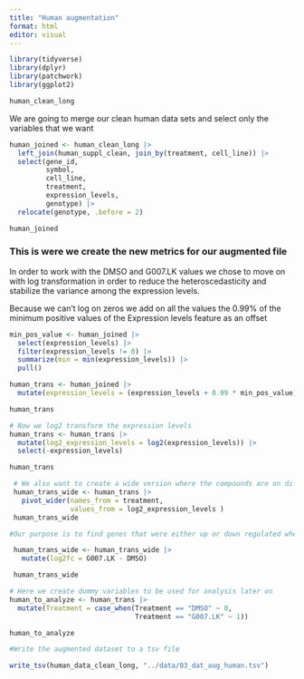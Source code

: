 ```yaml
---
title: "Human augmentation"
format: html
editor: visual
---
```


```r
library(tidyverse)
library(dplyr)
library(patchwork)
library(ggplot2)
```

```r
human_clean_long
```

We are going to merge our clean human data sets and select only the variables that we want

```r
human_joined <- human_clean_long |> 
  left_join(human_suppl_clean, join_by(treatment, cell_line)) |>
  select(gene_id,
         symbol,
         cell_line,
         treatment,
         expression_levels,
         genotype) |>
  relocate(genotype, .before = 2)

human_joined
```

### This is were we create the new metrics for our augmented file

In order to work with the DMSO and G007.LK values we chose to move on with log transformation in order to reduce the heteroscedasticity and stabilize the variance among the expression levels.

Because we can't log on zeros we add on all the values the 0.99% of the minimum positive values of the Expression levels feature as an offset

```r
min_pos_value <- human_joined |>
  select(expression_levels) |>
  filter(expression_levels != 0) |>
  summarize(min = min(expression_levels)) |>
  pull()

human_trans <- human_joined |> 
  mutate(expression_levels = (expression_levels + 0.99 * min_pos_value)) 

human_trans
```

```r
# Now we log2 transform the expression levels 
human_trans <- human_trans |> 
  mutate(log2_expression_levels = log2(expression_levels)) |>
  select(-expression_levels)

human_trans
```

```r
 # We also want to create a wide version where the compounds are on different columns 
 human_trans_wide <- human_trans |> 
   pivot_wider(names_from = treatment, 
               values_from = log2_expression_levels )
 human_trans_wide
```

```r
#Our purpose is to find genes that were either up or down regulated when treating the cells with G007.LK in comparison when we only provide them the solvent DMSO. For that reason we calculate the log2 fold change, which is a way of measuring change in expression level of a gene between two different conditions.

 human_trans_wide <- human_trans_wide |>
   mutate(log2fc = G007.LK - DMSO)

 human_trans_wide
```

```r
# Here we create dummy variables to be used for analysis later on
human_to_analyze <- human_trans |> 
  mutate(Treatment = case_when(Treatment == "DMSO" ~ 0,
                               Treatment == "G007.LK" ~ 1))

human_to_analyze
```

```r
#Write the augmented dataset to a tsv file

write_tsv(human_data_clean_long, "../data/03_dat_aug_human.tsv")
```
